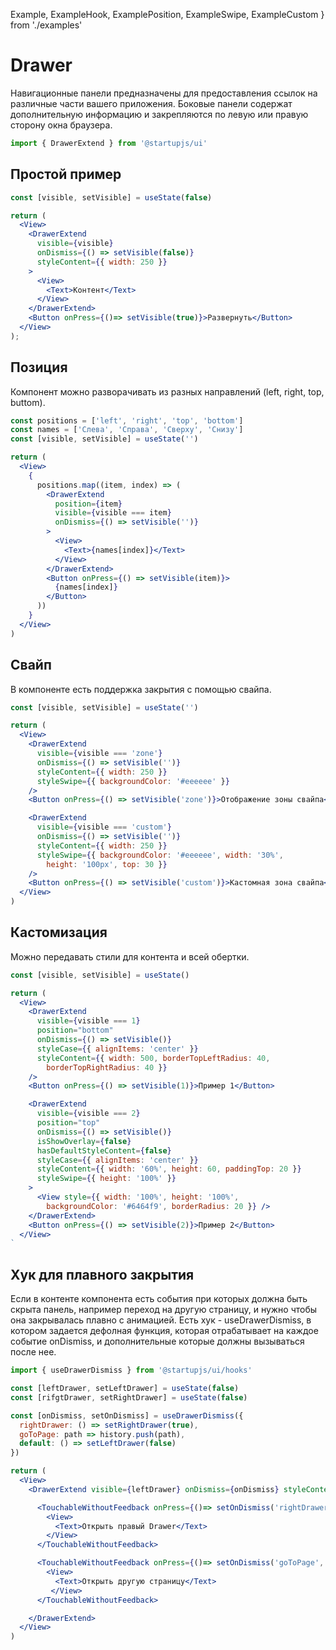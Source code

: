   Example,
  ExampleHook,
  ExamplePosition,
  ExampleSwipe,
  ExampleCustom
} from './examples'

# Drawer
Навигационные панели предназначены для предоставления ссылок на различные части вашего приложения. 
Боковые панели содержат дополнительную информацию и закрепляются по левую или правую сторону окна браузера.
```jsx
import { DrawerExtend } from '@startupjs/ui'
```

## Простой пример
```jsx
const [visible, setVisible] = useState(false)

return (
  <View>
    <DrawerExtend
      visible={visible}
      onDismiss={() => setVisible(false)}
      styleContent={{ width: 250 }}
    >
      <View>
        <Text>Контент</Text>
      </View>
    </DrawerExtend>
    <Button onPress={()=> setVisible(true)}>Развернуть</Button>
  </View>
);
```
<Example />

## Позиция
Компонент можно разворачивать из разных направлений (left, right, top, buttom).
```jsx
const positions = ['left', 'right', 'top', 'bottom']
const names = ['Слева', 'Справа', 'Сверху', 'Снизу']
const [visible, setVisible] = useState('')

return (
  <View>
    {
      positions.map((item, index) => (
        <DrawerExtend
          position={item}
          visible={visible === item}
          onDismiss={() => setVisible('')}
        >
          <View>
            <Text>{names[index]}</Text>
          </View>
        </DrawerExtend>
        <Button onPress={() => setVisible(item)}>
          {names[index]}
        </Button>
      ))
    }
  </View>
)
```
<ExamplePosition />

## Свайп
В компоненте есть поддержка закрытия с помощью свайпа.
```jsx
const [visible, setVisible] = useState('')

return (
  <View>
    <DrawerExtend
      visible={visible === 'zone'}
      onDismiss={() => setVisible('')}
      styleContent={{ width: 250 }}
      styleSwipe={{ backgroundColor: '#eeeeee' }}
    />
    <Button onPress={() => setVisible('zone')}>Отображение зоны свайпа</Button>

    <DrawerExtend
      visible={visible === 'custom'}
      onDismiss={() => setVisible('')}
      styleContent={{ width: 250 }}
      styleSwipe={{ backgroundColor: '#eeeeee', width: '30%',
        height: '100px', top: 30 }}
    />
    <Button onPress={() => setVisible('custom')}>Кастомная зона свайпа</Button>
  </View>
)
```
<ExampleSwipe />

## Кастомизация
Можно передавать стили для контента и всей обертки.

```jsx
const [visible, setVisible] = useState()

return (
  <View>
    <DrawerExtend
      visible={visible === 1}
      position="bottom"
      onDismiss={() => setVisible()}
      styleCase={{ alignItems: 'center' }}
      styleContent={{ width: 500, borderTopLeftRadius: 40, 
        borderTopRightRadius: 40 }}
    />
    <Button onPress={() => setVisible(1)}>Пример 1</Button>

    <DrawerExtend
      visible={visible === 2}
      position="top"
      onDismiss={() => setVisible()}
      isShowOverlay={false}
      hasDefaultStyleContent={false}
      styleCase={{ alignItems: 'center' }}
      styleContent={{ width: '60%', height: 60, paddingTop: 20 }}
      styleSwipe={{ height: '100%' }}
    >
      <View style={{ width: '100%', height: '100%',
        backgroundColor: '#6464f9', borderRadius: 20 }} />
    </DrawerExtend>
    <Button onPress={() => setVisible(2)}>Пример 2</Button>
  </View>
`
```
<ExampleCustom />

## Хук для плавного закрытия
Если в контенте компонента есть события при которых должна быть скрыта панель, например переход на другую страницу, и нужно чтобы она закрывалась плавно с анимацией.
Есть хук - useDrawerDismiss, в котором задается дефолная функция, которая отрабатывает на каждое событие onDismiss, и дополнительные которые должны вызываться после нее.
```jsx
import { useDrawerDismiss } from '@startupjs/ui/hooks'

const [leftDrawer, setLeftDrawer] = useState(false)
const [rifgtDrawer, setRightDrawer] = useState(false)

const [onDismiss, setOnDismiss] = useDrawerDismiss({
  rightDrawer: () => setRightDrawer(true),
  goToPage: path => history.push(path),
  default: () => setLeftDrawer(false)
})

return (
  <View>
    <DrawerExtend visible={leftDrawer} onDismiss={onDismiss} styleContent={{ width: 240 }}>

      <TouchableWithoutFeedback onPress={()=> setOnDismiss('rightDrawer')}>
        <View>
          <Text>Открыть правый Drawer</Text>
        </View>
      </TouchableWithoutFeedback>

      <TouchableWithoutFeedback onPress={()=> setOnDismiss('goToPage', '/ru/docs/Button')}>
        <View>
          <Text>Открыть другую страницу</Text>
         </View>
      </TouchableWithoutFeedback>

    </DrawerExtend>
  </View>
)
```
<ExampleHook />

